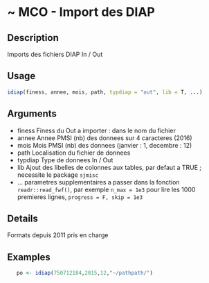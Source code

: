 # ~ MCO - Import des DIAP 

## Description

Imports des fichiers DIAP In / Out

## Usage
```r
idiap(finess, annee, mois, path, typdiap = "out", lib = T, ...)

```
## Arguments
 - finess Finess du Out a importer : dans le nom du fichier
 - annee Annee PMSI (nb) des donnees sur 4 caracteres (2016)
 - mois Mois PMSI (nb) des donnees (janvier : 1, decembre : 12)
 - path Localisation du fichier de donnees
 - typdiap Type de donnees In / Out
 - lib Ajout des libelles de colonnes aux tables, par defaut a TRUE ; necessite le package `sjmisc`
 - ... parametres supplementaires a passer
dans la fonction `readr::read_fwf()`, par exemple
`n_max = 1e3` pour lire les 1000 premieres lignes,  `progress = F, skip = 1e3`


## Details

Formats depuis 2011 pris en charge


## Examples
```r
   po <- idiap(750712184,2015,12,"~/pathpath/")

```

